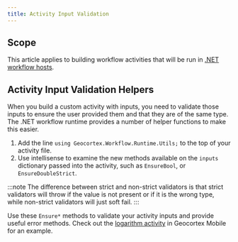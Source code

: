 ```yaml
---
title: Activity Input Validation
---
```


## Scope

This article applies to building workflow activities that will be run in [.NET workflow hosts](concepts-key-concepts.mdx#geocortex-workflow-hosts).

## Activity Input Validation Helpers

When you build a custom activity with inputs, you need to validate those inputs to ensure the user provided them and that they are of the same type. The .NET workflow runtime provides a number of helper functions to make this easier.

1. Add the line `using Geocortex.Workflow.Runtime.Utils;` to the top of your activity file.
1. Use intellisense to examine the new methods available on the `inputs` dictionary passed into the activity, such as `EnsureBool`, or `EnsureDoubleStrict`.

:::note
The difference between strict and non-strict validators is that strict validators will throw if the value is not present or if it is the wrong type, while non-strict validators will just soft fail.
:::

Use these `Ensure*` methods to validate your activity inputs and provide useful error methods. Check out the [logarithm activity](implement-custom-activity-mobile.mdx#example-logarithm-of-a-number) in Geocortex Mobile for an example.
